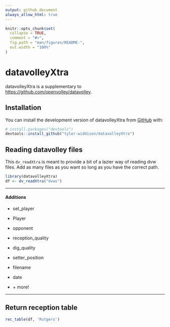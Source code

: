 ```yaml
---
output: github_document
always_allow_html: true
---
```


<!-- README.md is generated from README.Rmd. Please edit that file -->

```r
knitr::opts_chunk$set(
  collapse = TRUE,
  comment = "#>",
  fig.path = "man/figures/README-",
  out.width = "100%"
)
```

# datavolleyXtra

<!-- badges: start -->

<!-- badges: end -->

datavolleyXtra is a supplementary to <https://github.com/openvolley/datavolley>.

## Installation

You can install the development version of datavolleyXtra from [GitHub](https://github.com/) with:

``` r
# install.packages("devtools")
devtools::install_github("tyler-widdison/datavolleyXtra")
```

## Reading datavolley files

This `dv_readXtra` is meant to provide a bit of a lazier way of reading dvw files. Add as many files as you want so long as you have the correct path.

```r
library(datavolleyXtra)
df <- dv_readXtra("dvws")
```

------------------------------------------------------------------------

#### Additions

-   set_player

-   Player

-   opponent

-   reception_quality

-   dig_quality

-   setter_position

-   filename

-   date

-   \+ more!

------------------------------------------------------------------------

## Return reception table

```r
rec_table(df, 'Rutgers')
```
